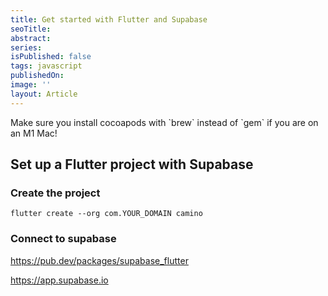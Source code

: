 ```yaml
---
title: Get started with Flutter and Supabase
seoTitle: 
abstract: 
series: 
isPublished: false
tags: javascript
publishedOn:
image: ''
layout: Article
---
```


<Callout colour="error" title="Gotchya!">
  Make sure you install cocoapods with `brew` instead of `gem` if you are on an
  M1 Mac!
</Callout>

## Set up a Flutter project with Supabase



### Create the project

```
flutter create --org com.YOUR_DOMAIN camino
```

### Connect to supabase

https://pub.dev/packages/supabase_flutter

https://app.supabase.io
